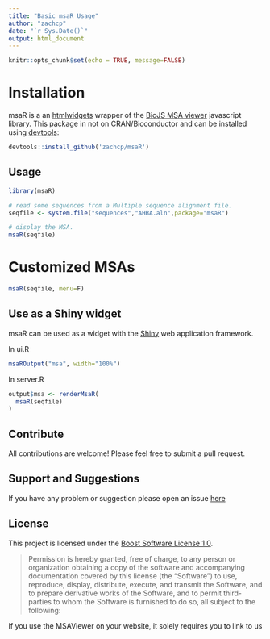 ```yaml
---
title: "Basic msaR Usage"
author: "zachcp"
date: "`r Sys.Date()`"
output: html_document
---
```


```r
knitr::opts_chunk$set(echo = TRUE, message=FALSE)
```

# Installation

msaR is a an [htmlwidgets](https://github.com/ramnathv/htmlwidgets) wrapper of the [BioJS MSA viewer](https://github.com/wilzbach/msa) javascript library. This package in not on CRAN/Bioconductor and can be installed using [devtools](https://github.com/hadley/devtools):

```r
devtools::install_github('zachcp/msaR')
```

## Usage

```r
library(msaR)

# read some sequences from a Multiple sequence alignment file.
seqfile <- system.file("sequences","AHBA.aln",package="msaR")

# display the MSA.
msaR(seqfile)
```

# Customized MSAs

```r
msaR(seqfile, menu=F)
```



## Use as a Shiny widget

msaR can be used as a widget with the [Shiny](http://shiny.rstudio.com/) web application framework.

In ui.R
```r
msaROutput("msa", width="100%")
```

In server.R
```r
output$msa <- renderMsaR(
  msaR(seqfile)
)
```

## Contribute
All contributions are welcome! Please feel free to submit a pull request.

## Support and Suggestions
If you have any problem or suggestion please open an issue [here](https://github.com/zachcp/msaR/issues)

License
-------

This project is licensed under the [Boost Software License 1.0](https://github.com/wilzbach/msa/blob/master/LICENSE).

> Permission is hereby granted, free of charge, to any person or organization
> obtaining a copy of the software and accompanying documentation covered by
> this license (the "Software") to use, reproduce, display, distribute,
> execute, and transmit the Software, and to prepare derivative works of the
> Software, and to permit third-parties to whom the Software is furnished to
> do so, all subject to the following:

If you use the MSAViewer on your website, it solely requires you to link to us
